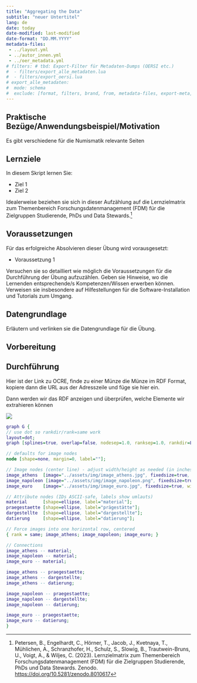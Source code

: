 ```yaml
---
title: "Aggregating the Data"
subtitle: "neuer Untertitel"
lang: de
date: today
date-modified: last-modified
date-format: "DD.MM.YYYY"
metadata-files: 
 - ../layout.yml
 - ../autor_innen.yml
 - ../oer_metadata.yml
# filters: # tbd: Export-Filter für Metadaten-Dumps (OERSI etc.)
#  - filters/export_alle_metadaten.lua
#  - filters/export_oersi.lua
# export_alle_metadaten:
#  mode: schema
#  exclude: [format, filters, brand, from, metadata-files, export-meta, export-meta-dir]
---
```


## Praktische Bezüge/Anwendungsbeispiel/Motivation

Es gibt verschiedene für die Numismatik relevante Seiten 

## Lernziele

In diesem Skript lernen Sie:

- Ziel 1
- Ziel 2

Idealerweise beziehen sie sich in dieser Aufzählung auf die Lernzielmatrix zum Themenbereich Forschungsdatenmanagement (FDM) für die Zielgruppen Studierende, PhDs und Data Stewards.^[Petersen, B., Engelhardt, C., Hörner, T., Jacob, J., Kvetnaya, T., Mühlichen, A., Schranzhofer, H., Schulz, S., Slowig, B., Trautwein-Bruns, U., Voigt, A., & Wiljes, C. (2023). Lernzielmatrix zum Themenbereich Forschungsdatenmanagement (FDM) für die Zielgruppen Studierende, PhDs und Data Stewards. Zenodo. [https://doi.org/10.5281/zenodo.8010617](https://doi.org/10.5281/zenodo.8010617)]

## Voraussetzungen

Für das erfolgreiche Absolvieren dieser Übung wird vorausgesetzt:

- Voraussetzung 1

Versuchen sie so detailliert wie möglich die Voraussetzungen für die Durchführung der Übung aufzuzählen. Geben sie Hinweise, wo die Lernenden entsprechende/s Kompetenzen/Wissen erwerben können. Verweisen sie insbesondere auf Hilfestellungen für die Software-Installation und Tutorials zum Umgang.

## Datengrundlage

Erläutern und verlinken sie die Datengrundlage für die Übung.

## Vorbereitung

## Durchführung

Hier ist der Link zu OCRE, finde zu einer Münze die Münze im RDF Format, kopiere dann die URL aus der Adresszeile und füge sie hier ein.

Dann werden wir das RDF anzeigen und überprüfen, welche Elemente wir extrahieren können

![](assets/img/image_athens.jpg)

```dot
graph G {
// use dot so rankdir/rank=same work
layout=dot;
graph [splines=true, overlap=false, nodesep=1.0, ranksep=1.0, rankdir=LR];

// defaults for image nodes
node [shape=none, margin=0, label=""];

// Image nodes (center line) - adjust width/height as needed (in inches)
image_athens  [image="../assets/img/image_athens.jpg", fixedsize=true, width=1.2, height=1.2];
image_napoleon [image="../assets/img/image_napoleon.png", fixedsize=true, width=1.2, height=1.2];
image_euro    [image="../assets/img/image_euro.jpg", fixedsize=true, width=1.2, height=1.2];

// Attribute nodes (IDs ASCII-safe, labels show umlauts)
material      [shape=ellipse, label="material"];
praegestaette [shape=ellipse, label="prägestätte"];
dargestellte  [shape=ellipse, label="dargestellte"];
datierung     [shape=ellipse, label="datierung"];

// Force images into one horizontal row, centered
{ rank = same; image_athens; image_napoleon; image_euro; }

// Connections
image_athens -- material;
image_napoleon -- material;
image_euro -- material;

image_athens -- praegestaette;
image_athens -- dargestellte;
image_athens -- datierung;

image_napoleon -- praegestaette;
image_napoleon -- dargestellte;
image_napoleon -- datierung;

image_euro -- praegestaette;
image_euro -- datierung;
}
```